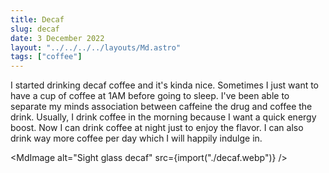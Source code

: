 ```yaml
---
title: Decaf
slug: decaf
date: 3 December 2022
layout: "../../../../layouts/Md.astro"
tags: ["coffee"]
---
```



I started drinking decaf coffee and it's kinda nice.
Sometimes I just want to have a cup of coffee at 1AM before going to sleep.
I've been able to separate my minds association between caffeine the drug 
and coffee the drink.
Usually, I drink coffee in the morning because I want a quick energy boost.
Now I can drink coffee at night just to enjoy the flavor.
I can also drink way more coffee per day which I will happily indulge in.

<MdImage alt="Sight glass decaf" src={import("./decaf.webp")} />

